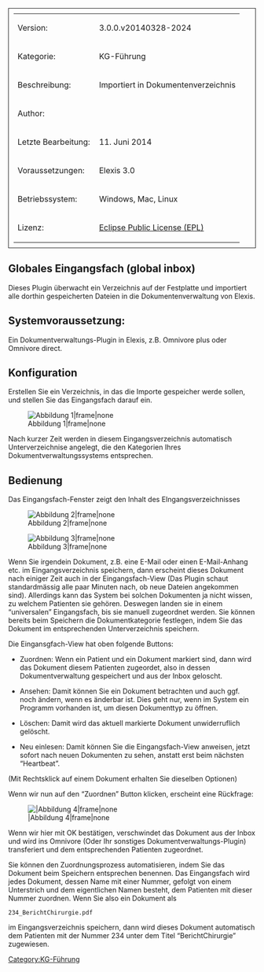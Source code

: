 [[Category:KG-Führung]]

<table style="width:100%; border: 1px solid; padding: 10px">
	
	<tr>
		<td>Version:</td>
		<td>3.0.0.v20140328-2024</td>
	</tr>
	<tr>
		<td style="width:150px;">Kategorie:</td>
		<td>KG-Führung</td>
	</tr>
	<tr>
		<td>Beschreibung:</td>
		<td>Importiert in Dokumentenverzeichnis</td>
	</tr>
	<tr>
		<td>Author:</td>
		<td></td>
	</tr>
	<tr>
		<td>Letzte Bearbeitung:</td>
		<td>11. Juni 2014</td>
	</tr>
	<tr>
		<td>Voraussetzungen:</td>
		<td>Elexis 3.0</td>
	</tr>
	<tr>
		<td>Betriebssystem:</td>
		<td>Windows, Mac, Linux</td>
	</tr>
	<tr>
		<td>Lizenz:</td>
		<td>[http://www.eclipse.org/legal/epl-v10.html Eclipse Public License (EPL)]</td>
	</tr>
</table>



== Globales Eingangsfach (global inbox) ==


Dieses Plugin überwacht ein Verzeichnis auf der Festplatte und importiert alle dorthin gespeicherten Dateien in die Dokumentenverwaltung von Elexis.


== Systemvoraussetzung: ==


Ein Dokumentverwaltungs-Plugin in Elexis, z.B. Omnivore plus oder Omnivore direct.


== Konfiguration ==


Erstellen Sie ein Verzeichnis, in das die Importe gespeicher werde sollen, und stellen Sie das Eingangsfach darauf ein.

[[File:Ch.elexis.global_inbox/inbox1.png|Abbildung 1|frame|none]]

Nach kurzer Zeit werden in diesem Eingangsverzeichnis automatisch Unterverzeichnise angelegt, die den Kategorien Ihres Dokumentverwaltungssystems entsprechen.


== Bedienung ==


Das Eingangsfach-Fenster zeigt den Inhalt des EIngangsverzeichnisses

[[File:Ch.elexis.global_inbox/inbox2.png|Abbildung 2|frame|none]]

[[File:inbox3.png|Abbildung 3|frame|none]]

Wenn Sie irgendein Dokument, z.B. eine E-Mail oder einen E-Mail-Anhang etc. im Eingangsverzeichnis speichern, dann erscheint dieses Dokument nach einiger Zeit auch in der Eingangsfach-View (Das Plugin schaut standardmässig alle paar Minuten nach, ob neue Dateien angekommen sind). Allerdings kann das System bei solchen Dokumenten ja nicht wissen, zu welchem Patienten sie gehören. Deswegen landen sie in einem “universalen” Eingangsfach, bis sie manuell zugeordnet werden. Sie können bereits beim Speichern die Dokumentkategorie festlegen, indem Sie das Dokument im entsprechenden Unterverzeichnis speichern.

Die Eingansgfach-View hat oben folgende Buttons:

* Zuordnen: Wenn ein Patient und ein Dokument markiert sind, dann wird das Dokument diesem Patienten zugeordet, also in dessen Dokumentverwaltung gespeichert und aus der Inbox geloscht.

* Ansehen: Damit können Sie ein Dokument betrachten und auch ggf. noch ändern, wenn es änderbar ist. Dies geht nur, wenn im System ein Programm vorhanden ist, um diesen Dokumenttyp zu öffnen.

* Löschen: Damit wird das aktuell markierte Dokument unwiderruflich gelöscht.

* Neu einlesen: Damit können Sie die Eingangsfach-View anweisen, jetzt sofort nach neuen Dokumenten zu sehen, anstatt erst beim nächsten “Heartbeat”.

(Mit Rechtsklick auf einem Dokument erhalten Sie dieselben Optionen)

Wenn wir nun auf den “Zuordnen” Button klicken, erscheint eine Rückfrage:


[[File:Ch.elexis.global_inbox/inbox4.png||Abbildung 4|frame|none]]


Wenn wir hier mit OK bestätigen, verschwindet das Dokument aus der Inbox und wird ins Omnivore (Oder Ihr sonstiges Dokumentverwaltungs-Plugin) transferiert und dem entsprechenden Patienten zugeordnet.

Sie können den Zuordnungsprozess automatisieren, indem Sie das Dokument beim Speichern entsprechen benennen. Das Eingangsfach wird jedes Dokument, dessen Name mit einer Nummer, gefolgt von einem Unterstrich und dem eigentlichen Namen besteht, dem Patienten mit dieser Nummer zuordnen. Wenn Sie also ein Dokument als

<tt>234_BerichtChirurgie.pdf</tt>

im Eingangsverzeichnis speichern, dann wird dieses Dokument automatisch dem Patienten mit der Nummer 234 unter dem Titel “BerichtChirurgie” zugewiesen.